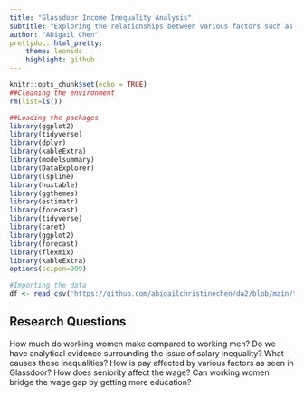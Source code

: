 ```yaml
---
title: "Glassdoor Income Inequality Analysis"
subtitle: "Exploring the relationships between various factors such as gender, income, seniority, age, education"
author: "Abigail Chen"
prettydoc::html_pretty:
    theme: leonids
    highlight: github
---
```


```r
knitr::opts_chunk$set(echo = TRUE)
##Cleaning the environment
rm(list=ls())

##Loading the packages
library(ggplot2)
library(tidyverse)
library(dplyr)
library(kableExtra)
library(modelsummary)
library(DataExplorer)
library(lspline)
library(huxtable)
library(ggthemes)
library(estimatr)
library(forecast)
library(tidyverse)
library(caret) 
library(ggplot2)
library(forecast)
library(flexmix)
library(kableExtra)
options(scipen=999)
```

```r
#Importing the data
df <- read_csv('https://github.com/abigailchristinechen/da2/blob/main/term_project/data/Glassdoor_data.csv')
```

## Research Questions

How much do working women make compared to working men? Do we have analytical evidence surrounding the issue of salary inequality? What causes these inequalities? How is pay affected by various factors as seen in Glassdoor? How does seniority affect the wage? Can working women bridge the wage gap by getting more education?




